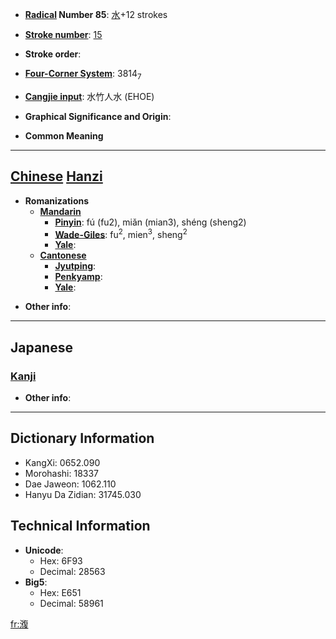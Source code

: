 * '''[[Wiktionary:Chinese radical index| Radical]] Number 85''': [[Wiktionary:Chinese radical index 水|水]]+12 strokes

* '''[[Wiktionary:Chinese total strokes index|Stroke number]]''': [[Wiktionary:Chinese total strokes index 15|15]]

* '''Stroke order''': 

* '''[[Wiktionary:Chinese four corner index|Four-Corner System]]''': 3814<sub>7</sub>

* '''[[Wiktionary:Chinese Cangjie index|Cangjie input]]''': 水竹人水 (EHOE)

* '''Graphical Significance and Origin''': 

* '''Common Meaning'''

----

== [[Chinese]] [[Hanzi]] ==

* '''Romanizations'''
** '''[[Mandarin]]'''
*** '''[[Pinyin]]''': fú (fu2), miǎn (mian3), shéng (sheng2)
*** '''[[Wade-Giles]]''': fu<sup>2</sup>, mien<sup>3</sup>, sheng<sup>2</sup>
*** '''[[Yale]]''': 
** '''[[Cantonese]]'''
*** '''[[Jyutping]]''':
*** '''[[Penkyamp]]''': 
*** '''[[Yale]]''': 

* '''Other info''': 

----

==Japanese==
===[[Kanji]]===
{{kanji|on readings=[[ふく]] (fuku), [[ぶく]] (buku)
|kun readings=
}}

* '''Other info''':  

----

== Dictionary Information ==

* KangXi: 0652.090
* Morohashi: 18337
* Dae Jaweon: 1062.110
* Hanyu Da Zidian: 31745.030

== Technical Information ==

* '''Unicode''':
** Hex: 6F93
** Decimal: 28563
* '''Big5''':
** Hex: E651
** Decimal: 58961

[[fr:澓]]